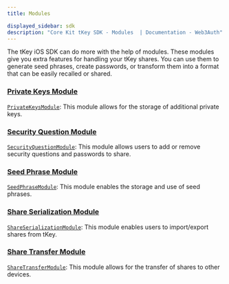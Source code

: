 ```yaml
---
title: Modules

displayed_sidebar: sdk
description: "Core Kit tKey SDK - Modules  | Documentation - Web3Auth"
---
```


The tKey iOS SDK can do more with the help of modules. These modules give you extra features for handling your tKey shares. You can use them to
generate seed phrases, create passwords, or transform them into a format that can be easily recalled or shared.

### [Private Keys Module](/sdk/core-kit/tkey-ios/modules/private-keys)

[`PrivateKeysModule`](/sdk/core-kit/tkey-ios/modules/private-keys): This module allows for the storage of additional private keys.

### [Security Question Module](/sdk/core-kit/tkey-ios/modules/security-questions)

[`SecurityQuestionModule`](/sdk/core-kit/tkey-ios/modules/security-questions): This module allows users to add or remove security questions and
passwords to share.

### [Seed Phrase Module](/sdk/core-kit/tkey-ios/modules/seed-phrase)

[`SeedPhraseModule`](/sdk/core-kit/tkey-ios/modules/seed-phrase): This module enables the storage and use of seed phrases.

### [Share Serialization Module](/sdk/core-kit/tkey-ios/modules/share-serialization)

[`ShareSerializationModule`](/sdk/core-kit/tkey-ios/modules/share-serialization): This module enables users to import/export shares from tKey.

### [Share Transfer Module](/sdk/core-kit/tkey-ios/modules/share-transfer)

[`ShareTransferModule`](/sdk/core-kit/tkey-ios/modules/share-transfer): This module allows for the transfer of shares to other devices.
